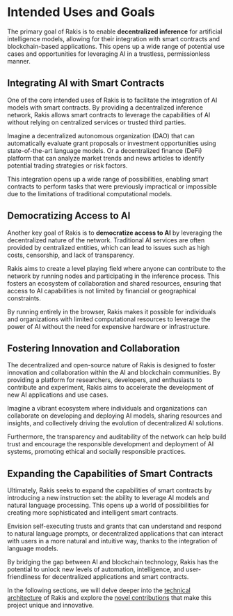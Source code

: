 
# Intended Uses and Goals

The primary goal of Rakis is to enable **decentralized inference** for artificial intelligence models, allowing for their integration with smart contracts and blockchain-based applications. This opens up a wide range of potential use cases and opportunities for leveraging AI in a trustless, permissionless manner.

## Integrating AI with Smart Contracts

One of the core intended uses of Rakis is to facilitate the integration of AI models with smart contracts. By providing a decentralized inference network, Rakis allows smart contracts to leverage the capabilities of AI without relying on centralized services or trusted third parties.

<Callout>
Imagine a decentralized autonomous organization (DAO) that can automatically evaluate grant proposals or investment opportunities using state-of-the-art language models. Or a decentralized finance (DeFi) platform that can analyze market trends and news articles to identify potential trading strategies or risk factors.
</Callout>

This integration opens up a wide range of possibilities, enabling smart contracts to perform tasks that were previously impractical or impossible due to the limitations of traditional computational models.

## Democratizing Access to AI

Another key goal of Rakis is to **democratize access to AI** by leveraging the decentralized nature of the network. Traditional AI services are often provided by centralized entities, which can lead to issues such as high costs, censorship, and lack of transparency.

<Callout>
Rakis aims to create a level playing field where anyone can contribute to the network by running nodes and participating in the inference process. This fosters an ecosystem of collaboration and shared resources, ensuring that access to AI capabilities is not limited by financial or geographical constraints.
</Callout>

By running entirely in the browser, Rakis makes it possible for individuals and organizations with limited computational resources to leverage the power of AI without the need for expensive hardware or infrastructure.

## Fostering Innovation and Collaboration

The decentralized and open-source nature of Rakis is designed to foster innovation and collaboration within the AI and blockchain communities. By providing a platform for researchers, developers, and enthusiasts to contribute and experiment, Rakis aims to accelerate the development of new AI applications and use cases.

<Callout>
Imagine a vibrant ecosystem where individuals and organizations can collaborate on developing and deploying AI models, sharing resources and insights, and collectively driving the evolution of decentralized AI solutions.
</Callout>

Furthermore, the transparency and auditability of the network can help build trust and encourage the responsible development and deployment of AI systems, promoting ethical and socially responsible practices.

## Expanding the Capabilities of Smart Contracts

Ultimately, Rakis seeks to expand the capabilities of smart contracts by introducing a new instruction set: the ability to leverage AI models and natural language processing. This opens up a world of possibilities for creating more sophisticated and intelligent smart contracts.

<Callout>
Envision self-executing trusts and grants that can understand and respond to natural language prompts, or decentralized applications that can interact with users in a more natural and intuitive way, thanks to the integration of language models.
</Callout>

By bridging the gap between AI and blockchain technology, Rakis has the potential to unlock new levels of automation, intelligence, and user-friendliness for decentralized applications and smart contracts.

In the following sections, we will delve deeper into the [technical architecture](/technical-architecture) of Rakis and explore the [novel contributions](/story-of-rakis/novel-contributions) that make this project unique and innovative.